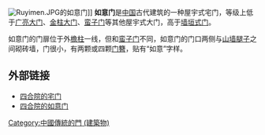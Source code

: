 [[File:Ruyimen.JPG|thumb]]的如意门]]
'''如意门'''是[[中国|中国]]古代建筑的一种屋宇式宅门，等级上低于[[广亮大门|广亮大门]]、[[金柱大门|金柱大门]]、[[蛮子门|蛮子门]]等其他屋宇式大门，高于[[墙垣式门|墙垣式门]]。

如意门的门扉位于外[[檐柱|檐柱]]一线，但和[[蛮子门|蛮子门]]不同，如意门的门口两侧与[[山墙|山墙]][[腿子|腿子]]之间砌砖墙，门很小，有两颗或四颗[[门簪|门簪]]，贴有“如意”字样。

==外部链接==
* [https://web.archive.org/web/20070927224154/http://www.beijingww.com/221/2007/07/09/61@28866.htm 四合院的宅门]
* [https://web.archive.org/web/20070929091034/http://paper.sznews.com/jb/20070612/ca2690260.htm 四合院的如意门]

[[Category:中國傳統的門_(建築物)|Category:中國傳統的門 (建築物)]]